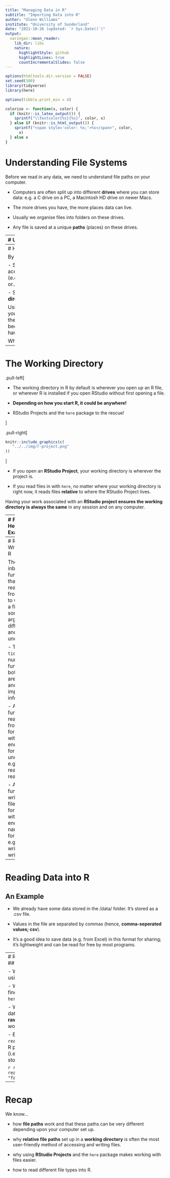 ```yaml
---
title: "Managing Data in R"
subtitle: "Importing Data into R"
author: "Glenn Williams"
institute: "University of Sunderland"
date: "2021-10-26 (updated: `r Sys.Date()`)"
output:
  xaringan::moon_reader:
    lib_dir: libs
    nature:
      highlightStyle: github
      highlightLines: true
      countIncrementalSlides: false
---
```


```r
options(htmltools.dir.version = FALSE)
set.seed(100)
library(tidyverse)
library(here)

options(tibble.print_min = 4)
```

```r
colorise <- function(x, color) {
  if (knitr::is_latex_output()) {
    sprintf("\\textcolor{%s}{%s}", color, x)
  } else if (knitr::is_html_output()) {
    sprintf("<span style='color: %s;'>%s</span>", color, 
      x)
  } else x
}
```

# Understanding File Systems

Before we read in any data, we need to understand file paths on your computer.

- Computers are often split up into different **drives** where you can store data: e.g. a C drive on a PC, a Macintosh HD drive on newer Macs. 

- The more drives you have, the more places data can live.

- Usually we organise files into folders on these drives.

- Any file is saved at a unique **paths** (places) on these drives.

---
# Understanding File Systems

.pull-left[

We have a file on our Desktop called "document.txt". This is a text file (.txt extension). 

How does the computer know where it is?

- On a PC, it might live at `C:\Users\glenn\Desktop\document.txt`.

- Another file, "document2.txt", could live at `C:\Users\glenn\Desktop\document2.txt`.

You need to be able to **uniquely identify** files within file paths. 

They either need unique names in a given location, or can have the same name in a different location.
]

.pull-right[

```r
knitr::include_graphics(c(
   "../../img/file_path.png"
))
```

]

---
# How R Reads Files

By default, R will either ask you to:

- Specify the **exact (absolute) file path** to access a file (e.g. `C:\Users\glenn\desktop\document.txt`), or...

- Specify a file path **relative** to the **working directory**.

Using a relative file path is best if you want your code to work on any computer besides the one you wrote your code in. That's because other computers aren't likely to have a `C:\Users\glenn\desktop` path.

Where's the **working directory** though?

---
# The Working Directory



.pull-left[

- The working directory in R by default is wherever you open up an R file, or wherever R is installed if you open RStudio without first opening a file.

- **Depending on how you start R, it could be anywhere!**

- RStudio Projects and the `here` package to the rescue!

]

.pull-right[

```r
knitr::include_graphics(c(
   "../../img/r-project.png"
))
```

]

- If you open an **RStudio Project**, your working directory is wherever the project is.

- If you read files in with `here`, no matter where your working directory is right now, it reads files **relative** to where the RStudio Project lives.

Having your work associated with an **RStudio project ensures the working directory is always the same** in any session and on any computer.

---
# Projects and Here: An Example

Read a file called **raw_data.csv** from a folder on our **desktop** called **my_data**.

.pull-left[

### Method

1. Using an **absolute file path** requires you to state exactly where the file is on your computer. This will only work on your computer.

2. Using a **relative file path** is better, but only works if the working directory is the my_data folder.

3. Using an **RStudio Project** fixes the working directory to the my_data folder. You can then read files relative to that folder using the **here function**.

]

.pull-right[

### Code

```r
# using absolute paths
read_csv(
  "C:/Users/glenn/Desktop/
  my_data/raw_data.csv"
)


# using relative paths
read_csv("my_data/raw_data.csv")



# using the here function
read_csv(here("raw_data.csv"))
```

*(3) is best for reproducibility.*

]

---
# Reading and Writing Data in R

There are a few inbuilt functions in R that allow us to read in data from a file and to write data to a file, but they sometimes take arguments in different orders and can behave unexpectedly.

- The `tidyverse` has a number of functions for both tasks that are consistent and tell you important information.

- All `tidyverse` functions that read data in from different formats start with **read_** and end in the file format after the underscore; e.g. read_csv(), read_delim(), read_tsv().

- All `tidyverse` functions that write data to file in different formats start with **write_** and end in the name of the file format; e.g. write_csv(), write_delim(), write_tsv().

---
# Reading Data into R
## An Example

- We already have some data stored in the /data/ folder. It's stored as a .csv file.

- Values in the file are separated by commas (hence, **comma-seperated values; csv**).

- It's a good idea to save data (e.g. from Excel) in this format for sharing; it's lightweight and can be read for free by most programs.

---
# Reading Data into R
## An Example

- We read the data in using `read_csv()`

- We tell R where to find the data using `here()`. 

- We then assign the data to an object called **raw_data** so we can work with it in R. 

- By default, `read_csv()` tells us how R parsed each column (i.e. what the data is stored as).

```r
raw_data <- read_csv(here("data", "factorial_data.csv"))
```

---
# Recap

We know...

- how **file paths** work and that these paths can be very different depending upon your computer set up.

- why **relative file paths** set up in a **working directory** is often the most user-friendly method of accessing and writing files. 

- why using **RStudio Projects** and the `here` package makes working with files easier. 

- how to read different file types into R.
